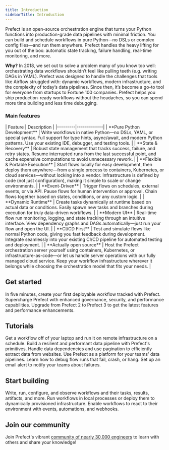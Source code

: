 ```yaml
---
title: Introduction
sidebarTitle: Introduction
---
```

Prefect is an open-source orchestration engine that turns your Python functions into production-grade data pipelines with minimal friction. You can build and schedule workflows in pure Python—no DSLs or complex config files—and run them anywhere. Prefect handles the heavy lifting for you out of the box: automatic state tracking, failure handling, real-time monitoring, and more.

**Why?** In 2018, we set out to solve a problem many of you know too well: orchestrating data workflows shouldn’t feel like pulling teeth (e.g. writing DAGs in YAML). Prefect was designed to handle the challenges that tools like Airflow struggled with: dynamic workflows, modern infrastructure, and the complexity of today’s data pipelines. Since then, it’s become a go-to tool for everyone from startups to Fortune 100 companies. Prefect helps you ship production-ready workflows without the headaches, so you can spend more time building and less time debugging.

### Main features
<div className="t-full-width">
| Feature | Description |
|---------|-------------|
| **Pure Python Development** | Write workflows in native Python—no DSLs, YAML, or special syntax. Full support for type hints, async/await, and modern Python patterns. Use your existing IDE, debugger, and testing tools. |
| **State & Recovery** | Robust state management that tracks success, failure, and retry states. Resume interrupted runs from the last successful point, and cache expensive computations to avoid unnecessary rework. |
| **Flexible & Portable Execution** | Start flows locally for easy development, then deploy them anywhere—from a single process to containers, Kubernetes, or cloud services—without locking into a vendor. Infrastructure is defined by code (not just configuration), making it simple to scale or change environments. |
| **Event-Driven** | Trigger flows on schedules, external events, or via API. Pause flows for human intervention or approval. Chain flows together based on states, conditions, or any custom logic. |
| **Dynamic Runtime** | Create tasks dynamically at runtime based on actual data or conditions. Easily spawn new tasks and branches during execution for truly data-driven workflows. |
| **Modern UI** | Real-time flow run monitoring, logging, and state tracking through an intuitive interface. View dependency graphs and DAGs automatically—just run your flow and open the UI. |
| **CI/CD First** | Test and simulate flows like normal Python code, giving you fast feedback during development. Integrate seamlessly into your existing CI/CD pipeline for automated testing and deployment. |
| **Actually open source** | Host the Prefect orchestration server yourself using containers, Kubernetes, or infrastructure-as-code—or let us handle server operations with our fully managed cloud service. Keep your workflow infrastructure wherever it belongs while choosing the orchestration model that fits your needs. |
</div>

## Get started

<CardGroup cols={3}>
  <Card title="Quickstart" icon="play" href="/v3/get-started/quickstart">
    In five minutes, create your first deployable workflow tracked with Prefect.
  </Card>
  <Card title="Prefect Cloud" icon="cloud" href="/v3/manage/cloud/index">
    Supercharge Prefect with enhanced governance, security, and performance capabilities.
  </Card>
  <Card title="Upgrade to Prefect 3" icon="sparkles" href="/v3/resources/upgrade-to-prefect-3">
    Upgrade from Prefect 2 to Prefect 3 to get the latest features and performance enhancements.
  </Card>
</CardGroup>

## Tutorials

<CardGroup cols={3}>
  <Card title="Schedule a flow" icon="calendar" href="/v3/tutorials/schedule">
    Get a workflow off of your laptop and run it on remote infrastructure on a schedule.
  </Card>
  <Card title="Build a data pipeline" icon="database" href="/v3/tutorials/pipelines">
    Build a resilient and performant data pipeline with Prefect's primitives.
  </Card>
  <Card title="Extract data from websites" icon="globe" href="/v3/tutorials/scraping">
    Handle data dependencies and use pagination to efficiently extract data from websites.
  </Card>
  <Card title="Set up a platform" icon="code" href="/v3/tutorials/platform">
    Use Prefect as a platform for your teams' data pipelines.
  </Card>
  <Card title="Debug a data pipeline" icon="bug" href="/v3/tutorials/debug">
    Learn how to debug flow runs that fail, crash, or hang.
  </Card>
  <Card title="Send alerts on failure" icon="bell" href="/v3/tutorials/alerts">
    Set up an email alert to notify your teams about failures.
  </Card>
</CardGroup>

## Start building

<CardGroup cols={3}>
  <Card title="Develop" icon="code" href="/v3/develop/write-flows">
    Write, run, configure, and observe workflows and their tasks, results, artifacts, and more.
  </Card>
  <Card title="Deploy" icon="rocket" href="/v3/deploy/index">
    Run workflows in local processes or deploy them to dynamically provisioned infrastructure.
  </Card>
  <Card title="Automate" icon="robot" href="/v3/automate/events/automations-triggers">
    Enable workflows to react to their environment with events, automations, and webhooks.
  </Card>
</CardGroup>

## Join our community

Join Prefect's vibrant [community of nearly 30,000 engineers](/contribute/index/) to learn with others and share your knowledge!
